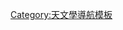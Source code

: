 <noinclude>
{{noteTA
|G1=地名
|G2=Unit
|1=zh-hans:空间望远镜; zh-hant:太空望遠鏡;
|2=zh-hans:高能天文台; zh-hant:高能天文觀測站;
|3=zh-cn:分辨率; zh-hk:解像度; zh-tw:解析度;
|4=zh-cn:空间天文台; zh-hant:太空天文台;
|5=zh-hans:激光干涉空间天线; zh-hant:雷射干涉太空天線;
|6=zh-hans:空间太阳望远镜; zh-hant:太陽太空望遠鏡;
|7=zh-hans:天基多波段空间变源监测卫星; zh-hant:太空多波段宇宙變源監測衛星;
}}</noinclude>{{Navbox
|name  = 太空望远镜
|state = {{{state|<includeonly>collapsed</includeonly>}}}
|title = [[空间望远镜]]
|bodyclass = hlist

|group1 = 现役中
|list1  = 
* [[伽玛射线轻型探测器|AGILE]]
* [[AKARI]]
* [[钱德拉X射线天文台]]
* [[费米伽玛射线空间望远镜]]
* [[盖亚任务]] 
* [[星系演化探测器]]
* [[哈勃空间望远镜]]
* [[星际边界探测器]]
* [[克卜勒太空望遠鏡|克卜勒任務]]
* [[国际伽玛射线天体物理实验室]]
* {{link-en|高能瞬态探测器2號|High Energy Transient Explorer}}
* {{link-en|恆星微變和振盪望遠鏡|MOST (satellite)}}
* [[核光谱望远镜阵列]]
* [[太陽和太陽圈探測器]]
* [[Spektr-R]]
* [[朱雀卫星]]
* [[雨燕卫星|伽玛射线暴快速探测器]]
* [[太阳过渡区与日冕探测器]]
* [[太陽動力學天文台]]
* [[廣域紅外線巡天探測衛星]]
* [[XMM-牛顿卫星]]
* [[硬X射线调制望远镜]]
* [[太陽過渡層成像光譜儀衛星|IRIS]]
* [[極迅瞬變光源太空觀測計畫|UFFO]]
* [[暗物质粒子探测卫星|暗物质-{}-粒子探测卫星]]
* [[Astrosat]]
* [[凌日系外行星巡天衛星]]
* {{link-en|SPRINT-A|Hisaki (satellite)}}
* [[日出號|日出衛星]]
* {{link-en|量子電子望遠鏡|Calorimetric Electron Telescope}}
* {{link-en|近地天體監測衛星|Near Earth Object Surveillance Satellite}}
* {{link-en|奧丁衛星|Odin (satellite)}}
* [[風 (太陽探測器)|風]]
* [[帕克太陽探測器]]
* [[引力波暴高能电磁对应体全天监测器]]
* [[系外行星特性探測衛星]]
* [[太陽軌道載具]]
* {{link-en|X射線偏振探測器|Imaging X-ray Polarimetry Explorer}}
* [[詹姆斯·韦伯太空望远镜|詹姆斯·韦伯空间望远镜]] 
* {{link-en|Spektr-RG|Spektr-RG}} <small>
|group2 = 计划中
|list2  = 
* {{link-en|國際月球天文台|International Lunar Observatory}} <small>（2022）</small>
* {{link-en|X射線天文反演任務|X-ray Astronomy Recovery Mission}} <small>（2022）</small>
* [[先进天基太阳天文台]] <small>（2022）</small>
* [[爱因斯坦探针卫星]] <small>（2022）</small>
* [[天基多波段空间变源监视器]] <small>（2023）</small>
* [[歐幾里得衛星]] <small>（2023）</small>
* [[巡天号光学舱]] <small>（2024）</small>
* [[大视场红外巡天望远镜|WFIRST]] <small>（2025+）</small>
* [[LiteBIRD]]<small>(2027)</small>
* [[先进高能天體物理學望遠鏡]] <small>（2028）</small>
* [[SPICA]] <small>（2032）</small>
* [[激光干涉空间天线]] <small>（2034）</small>
* {{link-en|環繞雙黑洞探測衛星|Orbiting Binary Black Hole Investigation Satellite}} <small>（未定）</small>

|group3 = 提议中
|list3  = 
* [[新世界任务]]
* {{link-en|Arcus (衛星)|Arcus (satellite)|Arcus}}
* {{link-en|系外星周盤環境探索者|Exoplanetary Circumstellar Environments and Disk Explorer}}
* {{link-en|菲涅耳成像器|Fresnel Imager}}
* {{link-en|極端宇宙太空天文台|JEM-EUSO}}
* {{link-en|起源太空望遠鏡|Origins Space Telescope}}
* {{link-en|THESEUS|THESEUS (spacecraft)}}
* {{link-en|大型紫外線、光學與紅外線巡天望遠鏡|Large UV Optical Infrared Surveyor}}（{{link-en|先進大孔徑太空望遠鏡|Advanced Technology Large-Aperture Space Telescope}}、{{link-en|高解析度太空望遠鏡|High-Definition Space Telescope}}）
* {{link-en|適居系外行星成像任務|Habitable Exoplanet Imaging Mission}}
* {{link-en|日本天體測量奈米衛星紅外線探測任務|Nano-JASMINE}}
* {{link-en|月球紫外線成像儀|Lunar Ultraviolet Cosmic Imager}}
* {{link-en|堤亞任務|Telescope for Habitable Exoplanets and Interstellar/Intergalactic Astronomy}}

|group4 = 已结束
|list4  = 
* {{link-en|宇宙學和天體物理學進階衛星|Advanced Satellite for Cosmology and Astrophysics}}<small>（1993～2000）</small>
* {{link-en|低能量X射線成像傳感器陣列|Array of Low Energy X-ray Imaging Sensors}}<small>（1993～2005）</small>
* [[STS-67|Astro 2]]<small>（1995）</small>
* {{link-en|Astron|Astron (spacecraft)}}<small>（1983～1989）</small>
* {{link-en|荷蘭天文衛星|Astronomical Netherlands Satellite}}<small>（1974～1976）</small>
* [[BeppoSAX]]<small>（1996～2003）</small>
* {{link-en|Broad Band X-ray Telescope|多頻帶X射線望遠鏡}}<small>（1996）</small>
* [[Cos-B]]<small>（1975～1982）</small>
* {{link-en|歐洲X射線衛星|EXOSAT}}<small>（1983～1996）</small>
* {{link-en|銀河衛星 (天文衛星)|Ginga (satellite)|銀河衛星}}<small>（1987～1991）</small>
* {{link-en|國際太空天文台|Granat}}<small>（1989～1998）</small>
* {{link-en|天鵝衛星|Hakucho}}<small>（1979～1985）</small>
* {{link-en|HALCA|HALCA}}<small>（1997～2005）</small>
* {{link-en|高能天文觀測站1號|High Energy Astronomy Observatory 1}}<small>（1977～1979）</small>
* {{link-en|高能天文觀測站3號|High Energy Astronomy Observatory 3}}<small>（1979～1981）</small>
* {{link-en|RELIKT-1|RELIKT-1}}<small>（1983～1984）</small>
* [[乌呼鲁卫星]]（小型天文衛星1號）<small>（1970～1973）</small>
* {{link-en|Small Astronomy Satellite 2|小型天文衛星2號}}<small>（1972～1973）</small>
* {{link-en|Small Astronomy Satellite 3|小型天文衛星3號}}<small>（1975～1979）</small>
* {{link-en|天馬衛星|Tenma}}<small>（1983～1985）</small>
* [[爱因斯坦卫星]]（高能天文觀測站2號 HEAO-2）<small>（1978～1982）</small>
* [[軌道天文台|轨道天文台2號]]<small>（1968～1973）</small>
* [[軌道天文台|轨道天文台3號]]（哥白尼）<small>（1972～1981）</small>
* [[國際紫外線探測衛星]]（International Ultraviolet Explorer)<small>（1978～1996）</small>
* [[紅外線太空天文台]]（Infrared Space Observatory）<small>（1996～1998）</small>
* [[紅外線天文衛星]]（IRAS）<small>（1983）</small>
* [[極紫外探測器]]<small>（1992～2001）</small>
* [[康普顿伽玛射线天文台]]（CGRO）<small>（1991～2000）</small>
* [[伦琴卫星]]（ROSAT）<small>（1990～1999）</small>
* [[罗西X射线计时探测器]]<small>（1995～2012）</small>
* {{link-en|太空中途红外实验|Midcourse Space Experiment}}（MSX）<small>（1996～1997）</small>
* [[陽光衛星]]（Yohkoh）<small>（1991～2001）</small> 
* [[依巴谷卫星]]（Hipparcos）<small>（1989～1993）</small>
* [[宇宙背景探測者]]（COBE）<small>（1989～1993）</small>
* {{link-en|低能量伽瑪射線成像裝置|LEGRI}}<small>（1997～2002）</small>
* [[亚毫米波天文卫星]]<small>（1998～2004, 2004～2005）</small>
* [[远紫外分光探测器]]<small>（1999～2007）</small>
* [[對流旋轉和行星橫越任務|CoRoT]]<small>（2006～2013）</small>
* [[威尔金森微波各向异性探测器]]<small>（2001～2010）</small> 
* [[赫雪爾太空望遠鏡]]<small>（2009～2013）</small> 
* [[普朗克卫星]]<small>（2009～2013）</small>
* [[PAMELA]]<small>（2006～2016）</small>
* [[激光干涉空間天線開路者號]]<small>（2015～2017）</small>
* [[斯皮策空间望远镜]]<small>（2003–2020）</small>
|group5 = 失聯
|list5  = 
* [[軌道天文台]]<small>（1966）</small>
* {{link-en|高能瞬态探测器|High Energy Transient Explorer}}（HETE）<small>（1996）</small>
* {{link-en|全天寬帶成像X射線衛星|ABRIXAS}}<small>（1999）</small>
* {{link-en|廣角紅外線探測器|Wide Field Infrared Explorer}}<small>（1999）</small>
* [[瞳 (人造衛星)|瞳]]<small>（2016）</small>

|group6 = 被取消
|list6  = 
* {{link-en|爱丁顿任务|Eddington (spacecraft)}}
* {{link-en|達爾文任務|Darwin (spacecraft)}}
* [[類地行星發現者]]
* [[太空干涉測量任務]]
* [[星座-X天文台]]
* {{link-en|聯合暗能量任務|Joint Dark Energy Mission}}
* {{link-en|特拉維夫大學紫外線望遠鏡|TAUVEX}}
* {{link-en|ASTRO-G|ASTRO-G}}
* {{link-en|XEUS|XEUS}}
* {{link-en|空间太阳望远镜|Space Solar Telescope}}

|group7 = 参见
|list7  = 
* [[空间望远镜]]
* [[空间望远镜列表]]
* [[大型轨道天文台计划]] 

| below =
*{{icon|category}} [[:Category:空间望远镜|分类]]

}}<noinclude>
{{documentation}}
[[Category:天文學導航模板]]
</noinclude>